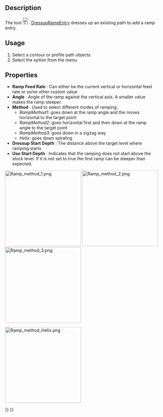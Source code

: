 <languages/>

{{Docnav
|[[CAM_DressupLeadInOut|DressupLeadInOut]]
|[[CAM_DressupTag|DressupTag]]
|[[CAM_Workbench|CAM]]
|IconL=CAM_DressupLeadInOut.svg
|IconR=CAM_DressupTag.svg
|IconC=Workbench_CAM.svg
}}

{{GuiCommand
|Name=CAM DressupRampEntry
|MenuLocation=CAM → Path Dressup → RampEntry
|Workbenches=[[CAM_Workbench|CAM]]
|SeeAlso=[[CAM_DressupTag|CAM DressupTag]], [[CAM_DressupDogbone|CAM DressupDogbone]], [[CAM_DressupDragKnife|CAM DressupDragKnife]]
}}

==Description==

The tool [[Image:CAM_DressupRampEntry.svg|24px]] [[CAM_DressupRampEntry|DressupRampEntry]] dresses up an existing path to add a ramp entry.

==Usage==

# Select a contour or profile path objects.
# Select the {{MenuCommand|CAM → Path Dressup → [[Image:CAM_DressupRampEntry.svg|16px]] RampEntry}} option from the menu.

==Properties==

*'''Ramp Feed Rate''' : Can either be the current vertical or horizontal feed rate or some other custom value
*'''Angle''' : Angle of the ramp against the vertical axis. A smaller value makes the ramp steeper.
*'''Method''' : Used to select different modes of ramping:
** ''RampMethod1'': goes down at the ramp angle and the moves horizontal to the target point
** ''RampMethod2'': goes horizontal first and then down at the ramp angle to the target point
** ''RampMethod3'': goes down in a zigzag way
** ''Helix'': goes down spiraling
*'''Dressup Start Depth''' : The distance above the target level where ramping starts
*'''Use Start Depth''' : Indicates that the ramping does not start above the stock level. If it is not set to true the first ramp can be steeper than expected.

[[File:Ramp_method_1.png|x250px]] [[File:Ramp_method_2.png|x250px]] [[File:Ramp_method_3.png|x250px]]
{{Caption|From left to right: Ramp method 1, 2 and 3}}

[[File:Ramp_method_Helix.png|x250px]]
{{Caption|Ramp method Helix}}


{{Docnav
|[[CAM_DressupLeadInOut|DressupLeadInOut]]
|[[CAM_DressupTag|DressupTag]]
|[[CAM_Workbench|CAM]]
|IconL=CAM_DressupLeadInOut.svg
|IconR=CAM_DressupTag.svg
|IconC=Workbench_CAM.svg
}}

{{CAM_Tools_navi{{#translation:}}}}
{{Userdocnavi{{#translation:}}}}